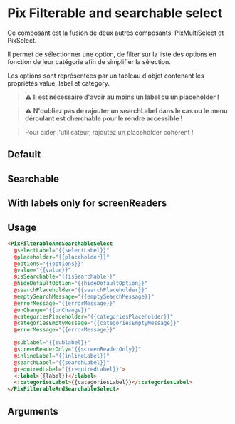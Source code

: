 
<Meta of={ComponentStories} />

# Pix Filterable and searchable select

Ce composant est la fusion de deux autres composants: PixMultiSelect et PixSelect.

Il permet de sélectionner une option, de filter sur la liste des options en fonction de leur catégorie afin de simplifier la sélection.

Les options sont représentées par un tableau d'objet contenant les propriétés value, label et category.

> **⚠️** **Il est nécessaire d'avoir au moins un label ou un placeholder !**

> **⚠️** **N'oubliez pas de rajouter un searchLabel dans le cas ou le menu déroulant est cherchable pour le rendre accessible !**

> Pour aider l'utilisateur, rajoutez un placeholder cohérent !

## Default

<Story of={ComponentStories.Default} height={400}/>

## Searchable

<Story of={ComponentStories.Searchable} height={400}/>

## With labels only for screenReaders

<Story of={ComponentStories.WithLabelsOnlyForScreenReaders} height={400}/>

## Usage

```html
<PixFilterableAndSearchableSelect
  @selectLabel="{{selectLabel}}"
  @placeholder="{{placeholder}}"
  @options="{{options}}"
  @value="{{value}}"
  @isSearchable="{{isSearchable}}"
  @hideDefaultOption="{{hideDefaultOption}}"
  @searchPlaceholder="{{searchPlaceholder}}"
  @emptySearchMessage="{{emptySearchMessage}}"
  @errorMessage="{{errorMessage}}"
  @onChange="{{onChange}}"
  @categoriesPlaceholder="{{categoriesPlaceholder}}"
  @categoriesEmptyMessage="{{categoriesEmptyMessage}}"
  @errorMessage="{{errorMessage}}"

  @sublabel="{{sublabel}}"
  @screenReaderOnly="{{screenReaderOnly}}"
  @inlineLabel="{{inlineLabel}}"
  @searchLabel="{{searchLabel}}"
  @requiredLabel="{{requiredLabel}}">
  <:label>{{label}}</:label>
  <:categoriesLabel>{{categoriesLabel}}</:categoriesLabel>
</PixFilterableAndSearchableSelect>
```

## Arguments

<ArgTypes of={ComponentStories} />
